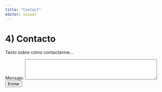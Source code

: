 ```yaml
---
title: "Contact"
editor: visual
---
```


# 4) Contacto {#contact}

Texto sobre cómo contactarme...

<form action="mailto:danabauer@hotmail.com" method="post" enctype="text/plain">
  <label for="message">Mensaje:</label>
  <textarea id="message" name="message" rows="4" cols="50"></textarea><br>
  <input type="submit" value="Enviar">
</form>
